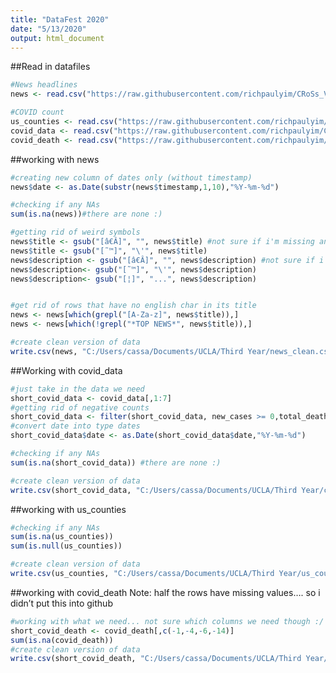 ---
title: "DataFest 2020"
date: "5/13/2020"
output: html_document
---

##Read in datafiles
```{r}
#News headlines
news <- read.csv("https://raw.githubusercontent.com/richpaulyim/CRoSs_ValidatEd-DataFest2020/master/news.csv",stringsAsFactors = FALSE)

#COVID count
us_counties <- read.csv("https://raw.githubusercontent.com/richpaulyim/CRoSs_ValidatEd-DataFest2020/master/us-counties.csv",stringsAsFactors = FALSE)
covid_data <- read.csv("https://raw.githubusercontent.com/richpaulyim/CRoSs_ValidatEd-DataFest2020/master/owid-covid-data.csv",stringsAsFactors = FALSE)
covid_death <- read.csv("https://raw.githubusercontent.com/richpaulyim/CRoSs_ValidatEd-DataFest2020/master/Provisional_COVID-19_Death_Counts_by_Week_Ending_Date_and_State.csv",stringsAsFactors = FALSE)
```

##working with news
```{r}
#creating new column of dates only (without timestamp)
news$date <- as.Date(substr(news$timestamp,1,10),"%Y-%m-%d")

#checking if any NAs
sum(is.na(news))#there are none :)

#getting rid of weird symbols
news$title <- gsub("[â€Â]", "", news$title) #not sure if i'm missing anything else
news$title <- gsub("[˜™]", "\'", news$title)
news$description <- gsub("[â€Â]", "", news$description) #not sure if i'm missing anything else
news$description<- gsub("[˜™]", "\'", news$description)
news$description<- gsub("[¦]", "...", news$description)


#get rid of rows that have no english char in its title
news <- news[which(grepl("[A-Za-z]", news$title)),]
news <- news[which(!grepl("*TOP NEWS*", news$title)),]

#create clean version of data
write.csv(news, "C:/Users/cassa/Documents/UCLA/Third Year/news_clean.csv", row.names = FALSE)
```

##Working with covid_data
```{r}
#just take in the data we need
short_covid_data <- covid_data[,1:7]
#getting rid of negative counts
short_covid_data <- filter(short_covid_data, new_cases >= 0,total_deaths >=0, new_deaths >=0)
#convert date into type dates
short_covid_data$date <- as.Date(short_covid_data$date,"%Y-%m-%d")

#checking if any NAs
sum(is.na(short_covid_data)) #there are none :) 

#create clean version of data
write.csv(short_covid_data, "C:/Users/cassa/Documents/UCLA/Third Year/covidData_clean.csv", row.names = FALSE)
```

##working with us_counties
```{r}
#checking if any NAs
sum(is.na(us_counties))
sum(is.null(us_counties))

#create clean version of data
write.csv(us_counties, "C:/Users/cassa/Documents/UCLA/Third Year/us_counties_clean.csv", row.names = FALSE)
```

##working with covid_death
Note: half the rows have missing values.... so i didn't put this into github
```{r}
#working with what we need... not sure which columns we need though :/ 
short_covid_death <- covid_death[,c(-1,-4,-6,-14)]
sum(is.na(covid_death))
#create clean version of data
write.csv(short_covid_death, "C:/Users/cassa/Documents/UCLA/Third Year/Provisional_covid_death_clean.csv", row.names = FALSE)
```


